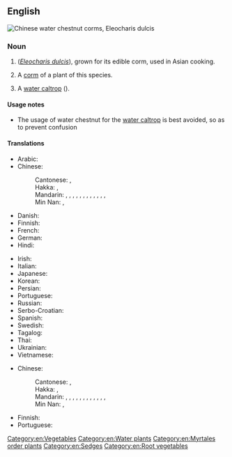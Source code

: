 ==English==
[[File:Chinese vegetable 024.jpg|thumb|Chinese '''water chestnut''' corms, ''[[Eleocharis dulcis]]'']]
{{wikipedia|Eleocharis dulcis}}
{{wikispecies|Eleocharis dulcis}}

===Noun===
{{en-noun|~}}

# {{lb|en|uncountable}} {{vern|Chinese water chestnut}} (''[[Eleocharis dulcis]]''), grown for its edible corm, used in Asian cooking.
# {{lb|en|countable}} A [[corm]] of a plant of this species.
# A [[water caltrop]] ({{taxlink|Trapa natans|species|ver=180808}}).

====Usage notes====
* The usage of water chestnut for the [[water caltrop]] is best avoided, so as to prevent confusion

====Translations====
{{trans-top|Eleocharis dulcis}}
* Arabic: {{t-needed|ar}}
* Chinese:
*: Cantonese: {{t+|yue|馬蹄|sc=Hani}}, {{t|yue|马蹄|tr=ma5 tai4-2|sc=Hani}}
*: Hakka: {{t|hak|馬薺|sc=Hani}}, {{t|hak|马荠|tr=mâ-chhì|sc=Hani}}
*: Mandarin: {{t+|cmn|荸薺|sc=Hani}}, {{t+|cmn|荸荠|tr=bíqí|sc=Hani}}, {{t+|cmn|馬蹄|sc=Hant}}, {{t+|cmn|马蹄|tr=mǎtí|sc=Hani}}, {{t+|cmn|葧薺|sc=Hani}}, {{t+|cmn|葧荠|tr=bóqí|sc=Hani}}, {{t|cmn|鳧茨|sc=Hani}}, {{t|cmn|凫茨|tr=fúcí|sc=Hani}}, {{t+|cmn|鳧茈|sc=Hani}}, {{t+|cmn|凫茈|tr=fúcí|sc=Hani}}, {{t+|cmn|地栗|tr=dìlì|sc=Hani}}, {{t+|cmn|烏芋|sc=Hani}}, {{t+|cmn|乌芋|tr=wūyù|sc=Hani}}
*: Min Nan: {{t+|nan|馬薺|sc=Hani}}, {{t|nan|马荠|tr=bé-chî|sc=Hani}}
* Danish: {{t|da|vandkastanje|c}}
* Finnish: {{t|fi|vesikastanja}}
* French: {{t+|fr|châtaigne d'eau chinoise|f}}
* German: {{t|de|Wasserkastanie|f}}
* Hindi: {{t|hi|सिंघाड़ा}}
{{trans-mid}}
* Irish: {{t|ga|castán uisce|m}}
* Italian: {{t-needed|it}}
* Japanese: {{t|ja|白慈姑}}
* Korean: {{t|ko|남방개}}
* Persian: {{t-needed|fa}}
* Portuguese: {{t-needed|pt}}
* Russian: {{t|ru|болотница сладкая|f}}
* Serbo-Croatian: {{t-needed|sh}}
* Spanish: {{t|es|castaña de agua china|f}}
* Swedish: {{t+|sv|vattenkastanj|c}}
* Tagalog: {{t|tl|apulid}}
* Thai: {{t-needed|th}}
* Ukrainian: {{t-needed|uk}}
* Vietnamese: {{t|vi|năn ngọt}}
{{trans-bottom}}

{{trans-top|corm of this species}}
* Chinese:
*: Cantonese: {{t+|yue|馬蹄|sc=Hani}}, {{t|yue|马蹄|tr=ma5 tai4-2|sc=Hani}}
*: Hakka: {{t|hak|馬薺|sc=Hani}}, {{t|hak|马荠|tr=mâ-chhì|sc=Hani}}
*: Mandarin: {{t+|cmn|荸薺|sc=Hani}}, {{t+|cmn|荸荠|tr=bíqí|sc=Hani}}, {{t+|cmn|馬蹄|sc=Hant}}, {{t+|cmn|马蹄|tr=mǎtí|sc=Hani}}, {{t+|cmn|葧薺|sc=Hani}}, {{t+|cmn|葧荠|tr=bóqí|sc=Hani}}, {{t|cmn|鳧茨|sc=Hani}}, {{t|cmn|凫茨|tr=fúcí|sc=Hani}}, {{t+|cmn|鳧茈|sc=Hani}}, {{t+|cmn|凫茈|tr=fúcí|sc=Hani}}, {{t+|cmn|地栗|tr=dìlì|sc=Hani}}, {{t+|cmn|烏芋|sc=Hani}}, {{t+|cmn|乌芋|tr=wūyù|sc=Hani}}
*: Min Nan: {{t+|nan|馬薺|sc=Hani}}, {{t|nan|马荠|tr=bé-chî|sc=Hani}}
{{trans-mid}}
* Finnish: {{t|fi|vesikastanja}}
* Portuguese: {{t-needed|pt}}
{{trans-bottom}}

{{trans-see|water caltrop}}

[[Category:en:Vegetables]]
[[Category:en:Water plants]]
[[Category:en:Myrtales order plants]]
[[Category:en:Sedges]]
[[Category:en:Root vegetables]]